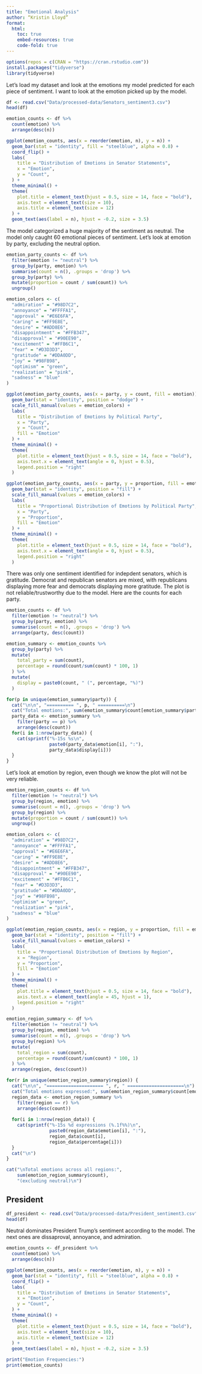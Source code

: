 ```yaml
---
title: "Emotional Analysis"
author: “Kristin Lloyd”
format: 
  html:
    toc: true
    embed-resources: true
    code-fold: true
---
```


```r

options(repos = c(CRAN = "https://cran.rstudio.com"))
install.packages("tidyverse")
library(tidyverse)

```

Let's load my dataset and look at the emotions my model predicted for each piece of sentiment. I want to look at the emotion picked up by the model. 

```r

df <- read.csv("Data/processed-data/Senators_sentiment3.csv")
head(df)

```

```r

emotion_counts <- df %>%
  count(emotion) %>%
  arrange(desc(n))

ggplot(emotion_counts, aes(x = reorder(emotion, n), y = n)) +
  geom_bar(stat = "identity", fill = "steelblue", alpha = 0.8) +
  coord_flip() + 
  labs(
    title = "Distribution of Emotions in Senator Statements",
    x = "Emotion",
    y = "Count",
  ) +
  theme_minimal() +
  theme(
    plot.title = element_text(hjust = 0.5, size = 14, face = "bold"),
    axis.text = element_text(size = 10),
    axis.title = element_text(size = 12)
  ) +
  geom_text(aes(label = n), hjust = -0.2, size = 3.5) 

```

The model categorized a huge majority of the sentiment as neutral. The model only caught 60 emotional pieces of sentiment. Let's look at emotion by party, excluding the neutral option.

```r

emotion_party_counts <- df %>%
  filter(emotion != "neutral") %>% 
  group_by(party, emotion) %>%
  summarise(count = n(), .groups = 'drop') %>%
  group_by(party) %>%
  mutate(proportion = count / sum(count)) %>%
  ungroup()

emotion_colors <- c(
  "admiration" = "#98D7C2",   
  "annoyance" = "#FFFFA1",   
  "approval" = "#E6E6FA",     
  "caring" = "#FF9E8E",    
  "desire" = "#ADD8E6",       
  "disappointment" = "#FFB347",
  "disapproval" = "#90EE90",
  "excitement" = "#FFB6C1",   
  "fear" = "#D3D3D3",         
  "gratitude" = "#DDA0DD",  
  "joy" = "#98FB98",         
  "optimism" = "green",     
  "realization" = "pink",  
  "sadness" = "blue"       
)

ggplot(emotion_party_counts, aes(x = party, y = count, fill = emotion)) +
  geom_bar(stat = "identity", position = "dodge") +
  scale_fill_manual(values = emotion_colors) +
  labs(
    title = "Distribution of Emotions by Political Party",
    x = "Party",
    y = "Count",
    fill = "Emotion"
  ) +
  theme_minimal() +
  theme(
    plot.title = element_text(hjust = 0.5, size = 14, face = "bold"),
    axis.text.x = element_text(angle = 0, hjust = 0.5),
    legend.position = "right"
  )

ggplot(emotion_party_counts, aes(x = party, y = proportion, fill = emotion)) +
  geom_bar(stat = "identity", position = "fill") +
  scale_fill_manual(values = emotion_colors) +
  labs(
    title = "Proportional Distribution of Emotions by Political Party",
    x = "Party",
    y = "Proportion",
    fill = "Emotion"
  ) +
  theme_minimal() +
  theme(
    plot.title = element_text(hjust = 0.5, size = 14, face = "bold"),
    axis.text.x = element_text(angle = 0, hjust = 0.5),
    legend.position = "right"
  )

```

There was only one sentiment identified for indepdent senators, which is gratitude. Democrat and republican senators are mixed, with republicans displaying more fear and democrats displaying more gratitude. The plot is not reliable/trustworthy due to the model. Here are the counts for each party.

```r

emotion_counts <- df %>%
  filter(emotion != "neutral") %>%
  group_by(party, emotion) %>%
  summarise(count = n(), .groups = 'drop') %>%
  arrange(party, desc(count))

emotion_summary <- emotion_counts %>%
  group_by(party) %>%
  mutate(
    total_party = sum(count),
    percentage = round(count/sum(count) * 100, 1)
  ) %>%
  mutate(
    display = paste0(count, " (", percentage, "%)")
  )

for(p in unique(emotion_summary$party)) {
  cat("\n\n", "========== ", p, " ==========\n")
  cat("Total emotions:", sum(emotion_summary$count[emotion_summary$party == p]), "\n\n")
  party_data <- emotion_summary %>% 
    filter(party == p) %>%
    arrange(desc(count))
  for(i in 1:nrow(party_data)) {
    cat(sprintf("%-15s %s\n", 
                paste0(party_data$emotion[i], ":"),
                party_data$display[i]))
  }
}

```

Let's look at emotion by region, even though we know the plot will not be very reliable. 

```r

emotion_region_counts <- df %>%
  filter(emotion != "neutral") %>%
  group_by(region, emotion) %>%
  summarise(count = n(), .groups = 'drop') %>%
  group_by(region) %>%
  mutate(proportion = count / sum(count)) %>%
  ungroup()

emotion_colors <- c(
  "admiration" = "#98D7C2",    
  "annoyance" = "#FFFFA1",   
  "approval" = "#E6E6FA",  
  "caring" = "#FF9E8E",       
  "desire" = "#ADD8E6",       
  "disappointment" = "#FFB347", 
  "disapproval" = "#90EE90", 
  "excitement" = "#FFB6C1",  
  "fear" = "#D3D3D3",      
  "gratitude" = "#DDA0DD", 
  "joy" = "#98FB98",     
  "optimism" = "green",     
  "realization" = "pink",  
  "sadness" = "blue"       
)

ggplot(emotion_region_counts, aes(x = region, y = proportion, fill = emotion)) +
  geom_bar(stat = "identity", position = "fill") +
  scale_fill_manual(values = emotion_colors) +
  labs(
    title = "Proportional Distribution of Emotions by Region",
    x = "Region",
    y = "Proportion",
    fill = "Emotion"
  ) +
  theme_minimal() +
  theme(
    plot.title = element_text(hjust = 0.5, size = 14, face = "bold"),
    axis.text.x = element_text(angle = 45, hjust = 1),
    legend.position = "right"
  )

```

```r

emotion_region_summary <- df %>%
  filter(emotion != "neutral") %>%
  group_by(region, emotion) %>%
  summarise(count = n(), .groups = 'drop') %>%
  group_by(region) %>%
  mutate(
    total_region = sum(count),
    percentage = round(count/sum(count) * 100, 1)
  ) %>%
  arrange(region, desc(count))

for(r in unique(emotion_region_summary$region)) {
  cat("\n\n", "===================== ", r, " =====================\n")
  cat("Total emotions expressed:", sum(emotion_region_summary$count[emotion_region_summary$region == r]), "\n\n")
  region_data <- emotion_region_summary %>% 
    filter(region == r) %>%
    arrange(desc(count))
  
  for(i in 1:nrow(region_data)) {
    cat(sprintf("%-15s %d expressions (%.1f%%)\n", 
                paste0(region_data$emotion[i], ":"),
                region_data$count[i],
                region_data$percentage[i]))
  }
  cat("\n")
}

cat("\nTotal emotions across all regions:", 
    sum(emotion_region_summary$count), 
    "(excluding neutral)\n")

```

## President

```r

df_president <- read.csv("Data/processed-data/President_sentiment3.csv")
head(df)

```

Neutral dominates President Trump's sentiment according to the model. The next ones are dissaproval, annoyance, and admiration. 

```r

emotion_counts <- df_president %>%
  count(emotion) %>%
  arrange(desc(n))

ggplot(emotion_counts, aes(x = reorder(emotion, n), y = n)) +
  geom_bar(stat = "identity", fill = "steelblue", alpha = 0.8) +
  coord_flip() + 
  labs(
    title = "Distribution of Emotions in Senator Statements",
    x = "Emotion",
    y = "Count",
  ) +
  theme_minimal() +
  theme(
    plot.title = element_text(hjust = 0.5, size = 14, face = "bold"),
    axis.text = element_text(size = 10),
    axis.title = element_text(size = 12)
  ) +
  geom_text(aes(label = n), hjust = -0.2, size = 3.5) 

print("Emotion Frequencies:")
print(emotion_counts)

```